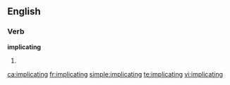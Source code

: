 ==English==

===Verb===
'''implicating'''

# {{present participle of|[[implicate]]}}

[[ca:implicating]]
[[fr:implicating]]
[[simple:implicating]]
[[te:implicating]]
[[vi:implicating]]